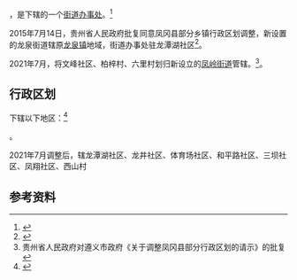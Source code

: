 {{中国乡级行政区|52/03/27/100/000
| 政府驻地 = 龙潭湖社区
}}

'''{{PAGENAMEBASE}}'''，是{{PRC admin/fullname|52/03/27/100/000|3}}下辖的一个[[街道办事处|街道办事处]]。<ref>{{PRC admin/ref sgc|{{PRC admin/parent|52/03/27/100/000}}}}</ref>

2015年7月14日，贵州省人民政府批复同意凤冈县部分乡镇行政区划调整，新设置的龙泉街道辖原[[龙泉镇_(凤冈县)|龙泉镇]]地域，街道办事处驻龙潭湖社区<ref>{{Cite web |url=http://www.gzgov.gov.cn/xxgk/newsgk/201507/t20150723_321171.html |title=省人民政府关于同意凤冈县部分乡镇行政区划调整的批复（黔府函〔2015〕160号） |accessdate=2017-09-02 |archive-date=2017-09-02 |archive-url=https://web.archive.org/web/20170902145222/http://www.gzgov.gov.cn/xxgk/newsgk/201507/t20150723_321171.html |dead-url=no }}</ref>。

2021年7月，将文峰社区、柏梓村、六里村划归新设立的[[凤岭街道|凤岭街道]]管辖。<ref>贵州省人民政府对遵义市政府《关于调整凤冈县部分行政区划的请示》的批复</ref>。

== 行政区划 ==

{{PAGENAMEBASE}}下辖以下地区：<ref>{{PRC admin/ref sgc|52/03/27/100/000}}</ref>

{{PRC admin/children|52/03/27/100/000}}。

2021年7月调整后，辖龙潭湖社区、龙井社区、体育场社区、和平路社区、三坝社区、凤翔社区、西山村

== 参考资料 ==

{{reflist}}

{{PRC admin/navcat|52/03/27/100/000}}